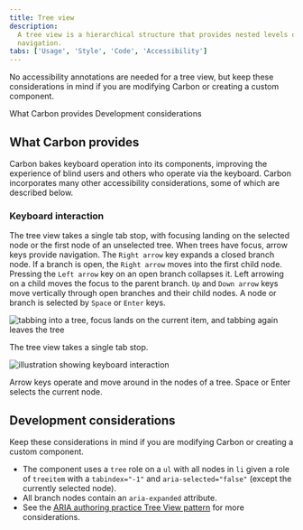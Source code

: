 ```yaml
---
title: Tree view
description:
  A tree view is a hierarchical structure that provides nested levels of
  navigation.
tabs: ['Usage', 'Style', 'Code', 'Accessibility']
---
```


<PageDescription>

No accessibility annotations are needed for a tree view, but keep these
considerations in mind if you are modifying Carbon or creating a custom
component.

</PageDescription>

<AnchorLinks>
  <AnchorLink>What Carbon provides</AnchorLink>
  <AnchorLink>Development considerations</AnchorLink>
</AnchorLinks>

## What Carbon provides

Carbon bakes keyboard operation into its components, improving the experience of
blind users and others who operate via the keyboard. Carbon incorporates many
other accessibility considerations, some of which are described below.

### Keyboard interaction

The tree view takes a single tab stop, with focusing landing on the selected
node or the first node of an unselected tree. When trees have focus, arrow keys
provide navigation. The `Right arrow` key expands a closed branch node. If a
branch is open, the `Right arrow` moves into the first child node. Pressing the
`Left arrow` key on an open branch collapses it. Left arrowing on a child moves
the focus to the parent branch. `Up` and `Down arrow` keys move vertically
through open branches and their child nodes. A node or branch is selected by
`Space` or `Enter` keys.

<Row>
<Column colLg={8}>

![tabbing into a tree, focus lands on the current item, and tabbing again leaves the tree](images/tree-view-accessibility-1.png)

<Caption>The tree view takes a single tab stop.</Caption>

</Column>
</Row>

<Row>
<Column colLg={8}>

![illustration showing keyboard interaction](images/tree-view-accessibility-2.png)

<Caption>
  Arrow keys operate and move around in the nodes of a tree. Space or Enter
  selects the current node.
</Caption>

</Column>
</Row>

## Development considerations

Keep these considerations in mind if you are modifying Carbon or creating a
custom component.

- The component uses a `tree` role on a `ul` with all nodes in `li` given a role
  of `treeitem` with a `tabindex="-1"` and `aria-selected="false"` (except the
  currently selected node).
- All branch nodes contain an `aria-expanded` attribute.
- See the
  [ARIA authoring practice Tree View pattern](https://www.w3.org/WAI/ARIA/apg/patterns/treeview/)
  for more considerations.
